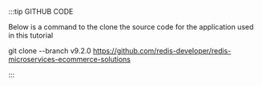 :::tip GITHUB CODE

Below is a command to the clone the source code for the application used in this tutorial

git clone --branch v9.2.0 https://github.com/redis-developer/redis-microservices-ecommerce-solutions

:::
